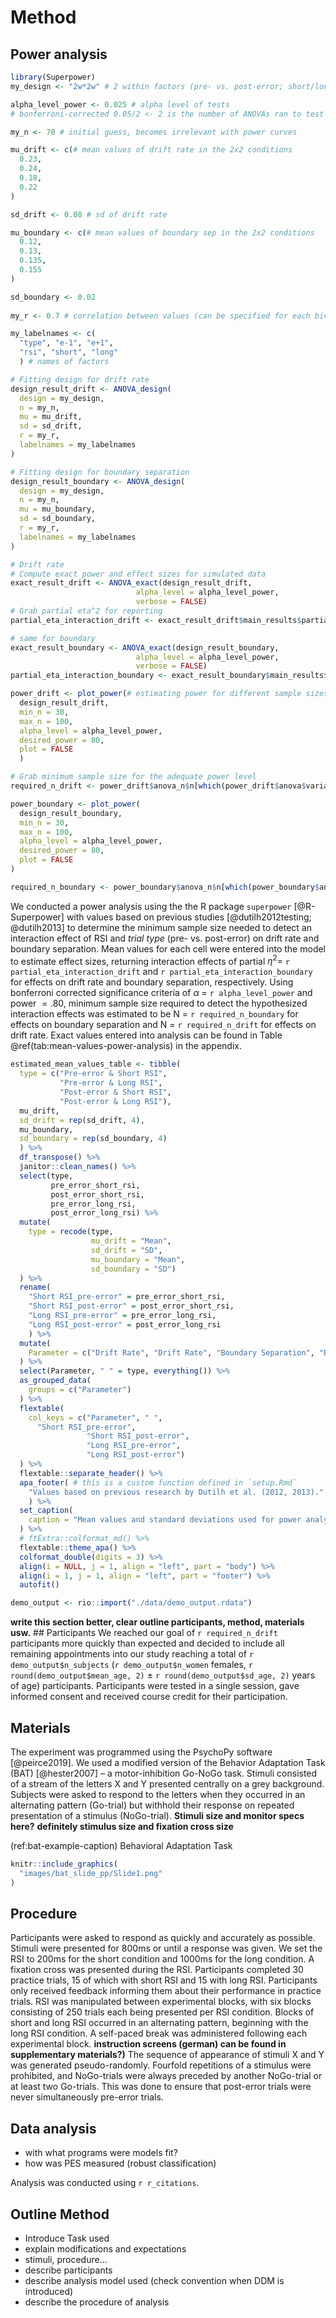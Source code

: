 # Method

## Power analysis
```r
library(Superpower)
my_design <- "2w*2w" # 2 within factors (pre- vs. post-error; short/long rsi)

alpha_level_power <- 0.025 # alpha level of tests
# bonferroni-corrected 0.05/2 <- 2 is the number of ANOVAs ran to test main hypotheses

my_n <- 70 # initial guess, becomes irrelevant with power curves

mu_drift <- c(# mean values of drift rate in the 2x2 conditions
  0.23,
  0.24,
  0.18,
  0.22
)

sd_drift <- 0.08 # sd of drift rate

mu_boundary <- c(# mean values of boundary sep in the 2x2 conditions
  0.12,
  0.13,
  0.135,
  0.155
)

sd_boundary <- 0.02
  
my_r <- 0.7 # correlation between values (can be specified for each bivariate correlation separately)

my_labelnames <- c(
  "type", "e-1", "e+1",
  "rsi", "short", "long"
  ) # names of factors
```

```r
# Fitting design for drift rate
design_result_drift <- ANOVA_design(
  design = my_design,
  n = my_n,
  mu = mu_drift,
  sd = sd_drift,
  r = my_r,
  labelnames = my_labelnames
)

# Fitting design for boundary separation
design_result_boundary <- ANOVA_design(
  design = my_design,
  n = my_n,
  mu = mu_boundary,
  sd = sd_boundary,
  r = my_r,
  labelnames = my_labelnames
)
```

```r
# Drift rate
# Compute exact power and effect sizes for simulated data
exact_result_drift <- ANOVA_exact(design_result_drift,
                            alpha_level = alpha_level_power,
                            verbose = FALSE)
# Grab partial eta^2 for reporting
partial_eta_interaction_drift <- exact_result_drift$main_results$partial_eta_squared[3] %>% round(., 2)

# same for boundary
exact_result_boundary <- ANOVA_exact(design_result_boundary,
                            alpha_level = alpha_level_power,
                            verbose = FALSE)
partial_eta_interaction_boundary <- exact_result_boundary$main_results$partial_eta_squared[3] %>% round(., 2)
```

```r
power_drift <- plot_power(# estimating power for different sample sizes
  design_result_drift,
  min_n = 30,
  max_n = 100,
  alpha_level = alpha_level_power,
  desired_power = 80,
  plot = FALSE
  )

# Grab minimum sample size for the adequate power level
required_n_drift <- power_drift$anova_n$n[which(power_drift$anova$variable == "type:rsi")]

power_boundary <- plot_power(
  design_result_boundary,
  min_n = 30,
  max_n = 100,
  alpha_level = alpha_level_power,
  desired_power = 80,
  plot = FALSE
)

required_n_boundary <- power_boundary$anova_n$n[which(power_boundary$anova$variable == "type:rsi")]
```

We conducted a power analysis using the the R package `superpower` [@R-Superpower] with values based on previous studies [@dutilh2012testing; @dutilh2013] to determine the minimum sample size needed to detect an interaction effect of RSI and _trial type_ (pre- vs. post-error) on drift rate and boundary separation. Mean values for each cell were entered into the model to estimate effect sizes, returning interaction effects of partial $\eta^2 =$ `r partial_eta_interaction_drift` and `r partial_eta_interaction_boundary` for effects on drift rate and boundary separation, respectively. Using bonferroni corrected significance criteria of $\alpha$ = `r alpha_level_power` and power $= .80$, minimum sample size required to detect the hypothesized interaction effects was estimated to be N = `r required_n_boundary` for effects on boundary separation and N = `r required_n_drift` for effects on drift rate. Exact values entered into analysis can be found in Table \@ref(tab:mean-values-power-analysis) in the appendix.

```r
estimated_mean_values_table <- tibble(
  type = c("Pre-error & Short RSI",
           "Pre-error & Long RSI",
           "Post-error & Short RSI",
           "Post-error & Long RSI"),
  mu_drift,
  sd_drift = rep(sd_drift, 4),
  mu_boundary,
  sd_boundary = rep(sd_boundary, 4)
  ) %>% 
  df_transpose() %>% 
  janitor::clean_names() %>% 
  select(type,
         pre_error_short_rsi,
         post_error_short_rsi,
         pre_error_long_rsi,
         post_error_long_rsi) %>% 
  mutate(
    type = recode(type,
                  mu_drift = "Mean",
                  sd_drift = "SD",
                  mu_boundary = "Mean",
                  sd_boundary = "SD")
  ) %>%
  rename(
    "Short RSI_pre-error" = pre_error_short_rsi,
    "Short RSI_post-error" = post_error_short_rsi,
    "Long RSI_pre-error" = pre_error_long_rsi,
    "Long RSI_post-error" = post_error_long_rsi
    ) %>% 
  mutate(
    Parameter = c("Drift Rate", "Drift Rate", "Boundary Separation", "Boundary Separation")
  ) %>% 
  select(Parameter, " " = type, everything()) %>% 
  as_grouped_data(
    groups = c("Parameter")
  ) %>%
  flextable(
    col_keys = c("Parameter", " ",
      "Short RSI_pre-error",
                 "Short RSI_post-error",
                 "Long RSI_pre-error",
                 "Long RSI_post-error")
  ) %>%
  flextable::separate_header() %>% 
  apa_footer( # this is a custom function defined in `setup.Rmd`
    "Values based on previous research by Dutilh et al. (2012, 2013)."
    ) %>% 
  set_caption(
    caption = "Mean values and standard deviations used for power analysis"
  ) %>% 
  # ftExtra::colformat_md() %>% 
  flextable::theme_apa() %>% 
  colformat_double(digits = 3) %>% 
  align(i = NULL, j = 1, align = "left", part = "body") %>% 
  align(i = 1, j = 1, align = "left", part = "footer") %>%
  autofit() 
```


```r
demo_output <- rio::import("./data/demo_output.rdata")
```

**write this section better, clear outline participants, method, materials usw.**
## Participants
We reached our goal of `r required_n_drift` participants more quickly than expected and decided to include all remaining appointments into our study reaching a total of `r demo_output$n_subjects` (`r demo_output$n_women` females, `r round(demo_output$mean_age, 2)` &pm; `r round(demo_output$sd_age, 2)` years of age) participants. Participants were tested in a single session, gave informed consent and received course credit for their participation.

## Materials
The experiment was programmed using the PsychoPy software [@peirce2019]. We used a modified version of the Behavior Adaptation Task (BAT) [@hester2007] -- a motor-inhibition Go-NoGo task. Stimuli consisted of a stream of the letters X and Y presented centrally on a grey background. Subjects were asked to respond to the letters when they occurred in an alternating pattern (Go-trial) but withhold their response on repeated presentation of a stimulus (NoGo-trial).
**Stimuli size and monitor specs here?** **definitely stimulus size and fixation cross size**
<!-- Instructions on response mappings of stimuli X and Y to the response keys D and L were counterbalanced across participants. Only errors in NoGo-trials were considered _error trials_ used for further analysis in order decrease variance of processes leading to an error. **this isn't quite right, is it? Why don't I use other errors?** -->
<!-- (see Figure \@ref(fig:bat-example)) -->
<!-- Do I wanna mention stim and fix size? -->

(ref:bat-example-caption) Behavioral Adaptation Task

```r
knitr::include_graphics(
  "images/bat_slide_pp/Slide1.png"
)
```

<!-- ![Behavior Adaptation Task](images/bat_slide_pp/Slide1.png) -->


## Procedure
Participants were asked to respond as quickly and accurately as possible. Stimuli were presented for 800ms or until a response was given. We set the RSI to 200ms for the short condition and 1000ms for the long condition. A fixation cross was presented during the RSI. Participants completed 30 practice trials, 15 of which with short RSI and 15 with long RSI. Participants only received feedback informing them about their performance in practice trials. RSI was manipulated between experimental blocks, with six blocks consisting of 250 trials each being presented per RSI condition. Blocks of short and long RSI occurred in an alternating pattern, beginning with the long RSI condition. A self-paced break was administered following each experimental block. **instruction screens (german) can be found in supplementary materials?)** The sequence of appearance of stimuli X and Y was generated pseudo-randomly. Fourfold repetitions of a stimulus were prohibited, and NoGo-trials were always preceded by another NoGo-trial or at least two Go-trials. This was done to ensure that post-error trials were never simultaneously pre-error trials. 

## Data analysis
- with what programs were models fit?
- how was PES measured (robust classification)

Analysis was conducted using `r r_citations`.

## Outline Method
- Introduce Task used
- explain modifications and expectations
- stimuli, procedure...
- describe participants
- describe analysis model used (check convention when DDM is introduced)
- describe the procedure of analysis